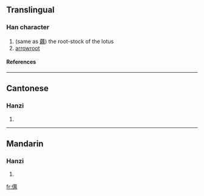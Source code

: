 ==Translingual==
===Han character===
{{Han char|rn=9|rad=人|as=13|sn=15|four=|canj=人廿田月 (OTWB)}}
# (same as [[藕]]) the root-stock of the lotus
# [[arrowroot]]
====References====
{{Han ref|kx=0119.231|hdz=10217.110|uh=3496|ud=13462}}

----
==Cantonese==
===Hanzi===
{{yue-hanzi|jyut=|y=ngaau5}}
# {{defn|Cantonese}}

----
==Mandarin==
===Hanzi===
{{cmn-hanzi|pin=[[ǒu]] (ou3)|wg=ou<sup>3</sup>}}
# {{defn|Mandarin}}

[[fr:㒖]]